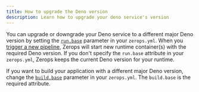 ```yaml
---
title: How to upgrade the Deno version
description: Learn how to upgrade your deno service's version
---
```


You can upgrade or downgrade your Deno service to a different major Deno version by setting the <a href="/deno/how-to/build-pipeline#base-1">`run.base`</a> parameter in your `zerops.yml`. When you [trigger a new pipeline](/deno/how-to/trigger-pipeline), Zerops will start new runtime container(s) with the required Deno version. If you don't specify the `run.base` attribute in your `zerops.yml`, Zerops keeps the current Deno version for your runtime.

If you want to build your application with a different major Deno version, change the <a href="/deno/how-to/build-pipeline#base">`build.base`</a> parameter in your `zerops.yml`. The `build.base` is the required attribute.
